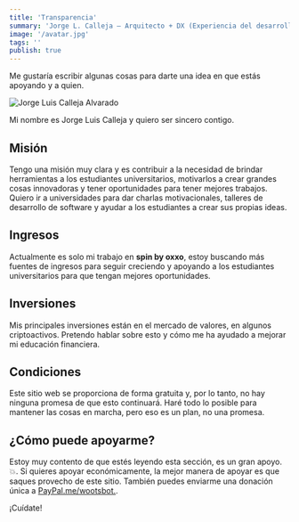 ```yaml
---
title: 'Transparencia'
summary: 'Jorge L. Calleja – Arquitecto + DX (Experiencia del desarrollador) Front-End at Digital@FEMSA - Spin By Oxxo. Me gustaría escribir algunas cosas para darte una idea de dónde viene mi dinero (cómo puede apoyar) y adónde va mi dinero (que estás apoyando y a quien).'
image: '/avatar.jpg'
tags: ''
publish: true
---
```


Me gustaría escribir algunas cosas para darte una idea en que estás apoyando y a quien.

<Image alt="Jorge Luis Calleja Alvarado" src="/avatar.jpg" width={700} height={700} priority />

Mi nombre es Jorge Luis Calleja y quiero ser sincero contigo.

## Misión

Tengo una misión muy clara y es contribuir a la necesidad de brindar herramientas a los estudiantes universitarios, motivarlos a crear grandes cosas innovadoras y tener oportunidades para tener mejores trabajos.
Quiero ir a universidades para dar charlas motivacionales, talleres de desarrollo de software y ayudar a los estudiantes a crear sus propias ideas.

## Ingresos

Actualmente es solo mi trabajo en **spin by oxxo**, estoy buscando más fuentes de ingresos para seguir creciendo y apoyando a los estudiantes universitarios para que tengan mejores oportunidades.

## Inversiones

Mis principales inversiones están en el mercado de valores, en algunos criptoactivos. Pretendo hablar sobre esto y cómo me ha ayudado a mejorar mi educación financiera.

## Condiciones

Este sitio web se proporciona de forma gratuita y, por lo tanto, no hay ninguna promesa de que esto continuará. Haré todo lo posible para mantener las cosas en marcha, pero eso es un plan, no una promesa.

## ¿Cómo puede apoyarme?

Estoy muy contento de que estés leyendo esta sección, es un gran apoyo. 💥. Si quieres apoyar económicamente, la mejor manera de apoyar es que saques provecho de este sitio. También puedes enviarme una donación única a [PayPal.me/wootsbot.](https://paypal.me/wootsbot?locale.x=es_XC).

¡Cuídate!
